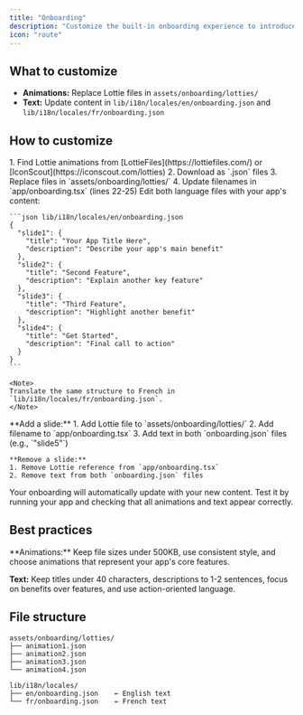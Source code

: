 ```yaml
---
title: "Onboarding"
description: "Customize the built-in onboarding experience to introduce users to your app's key features"
icon: "route"
---
```


## What to customize

- **Animations:** Replace Lottie files in `assets/onboarding/lotties/`
- **Text:** Update content in `lib/i18n/locales/en/onboarding.json` and `lib/i18n/locales/fr/onboarding.json`

## How to customize

<Steps>
  <Step title="Replace animations">
    1. Find Lottie animations from [LottieFiles](https://lottiefiles.com/) or [IconScout](https://iconscout.com/lotties)
    2. Download as `.json` files
    3. Replace files in `assets/onboarding/lotties/`
    4. Update filenames in `app/onboarding.tsx` (lines 22-25)
  </Step>

  <Step title="Update text content">
    Edit both language files with your app's content:

    ```json lib/i18n/locales/en/onboarding.json
    {
      "slide1": {
        "title": "Your App Title Here",
        "description": "Describe your app's main benefit"
      },
      "slide2": {
        "title": "Second Feature", 
        "description": "Explain another key feature"
      },
      "slide3": {
        "title": "Third Feature",
        "description": "Highlight another benefit"
      },
      "slide4": {
        "title": "Get Started",
        "description": "Final call to action"
      }
    }
    ```

    <Note>
    Translate the same structure to French in `lib/i18n/locales/fr/onboarding.json`.
    </Note>
  </Step>

  <Step title="Add or remove slides (optional)">
    **Add a slide:**
    1. Add Lottie file to `assets/onboarding/lotties/`
    2. Add filename to `app/onboarding.tsx`
    3. Add text in both `onboarding.json` files (e.g., `"slide5"`)

    **Remove a slide:**
    1. Remove Lottie reference from `app/onboarding.tsx`
    2. Remove text from both `onboarding.json` files
  </Step>
</Steps>

<Check>
Your onboarding will automatically update with your new content. Test it by running your app and checking that all animations and text appear correctly.
</Check>

## Best practices

<Tip>
**Animations:** Keep file sizes under 500KB, use consistent style, and choose animations that represent your app's core features.

**Text:** Keep titles under 40 characters, descriptions to 1-2 sentences, focus on benefits over features, and use action-oriented language.
</Tip>

## File structure

```
assets/onboarding/lotties/
├── animation1.json
├── animation2.json
├── animation3.json
└── animation4.json

lib/i18n/locales/
├── en/onboarding.json    ← English text
└── fr/onboarding.json    ← French text
```
